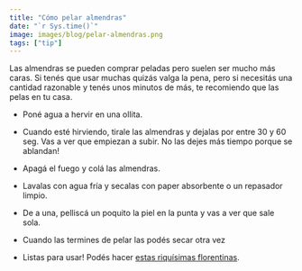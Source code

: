 ```yaml
---
title: "Cómo pelar almendras"
date: "`r Sys.time()`"
image: images/blog/pelar-almendras.png
tags: ["tip"]
---
```


Las almendras se pueden comprar peladas pero suelen ser mucho más caras. Si tenés que usar muchas quizás valga la pena, pero si necesitás una cantidad razonable y tenés unos minutos de más, te recomiendo que las pelas en tu casa.

- Poné agua a hervir en una ollita.

- Cuando esté hirviendo, tirale las almendras y dejalas por entre 30 y 60 seg. Vas a ver que empiezan a subir. No las dejes más tiempo porque se ablandan!

- Apagá el fuego y colá las almendras.

- Lavalas con agua fría y secalas con paper absorbente o un repasador limpio.

- De a una, pelliscá un poquito la piel en la punta y vas a ver que sale sola.

- Cuando las termines de pelar las podés secar otra vez

- Listas para usar! Podés hacer [estas riquísimas florentinas](/blog/florentinas).